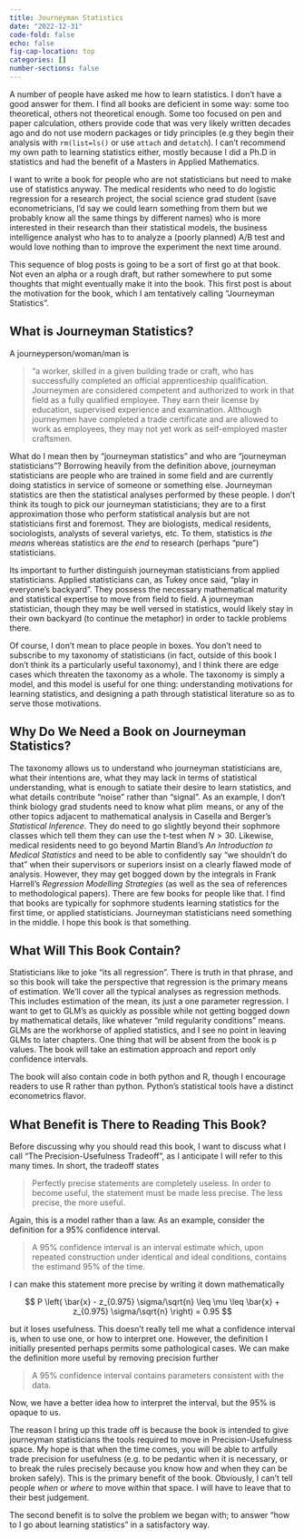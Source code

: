 ```yaml
---
title: Journeyman Statistics
date: "2022-12-31"
code-fold: false
echo: false
fig-cap-location: top
categories: []
number-sections: false
---
```


A number of people have asked me how to learn statistics.  I don't have a good answer for them.  I find all books are deficient in some way: some too theoretical, others not theoretical enough.  Some too focused on pen and paper calculation, others provide code that was very likely written decades ago and do not use modern packages or tidy principles (e.g they begin their analysis with `rm(list=ls()` or use `attach` and `detatch`).  I can't recommend my own path to learning statistics either, mostly because I did a Ph.D in statistics and had the benefit of a Masters in Applied Mathematics.

I want to write a book for people who are not statisticians but need to make use of statistics anyway.  The medical residents who need to do logistic regression for a research project, the social science grad student (save econometricians, I'd say we could learn something from them but we probably know all the same things by different names) who is more interested in their research than their statistical models, the business intelligence analyst who has to to analyze a (poorly planned) A/B test and would love nothing than to improve the experiment the next time around.

This sequence of blog posts is going to be a sort of first go at that book.  Not even an alpha or a rough draft, but rather somewhere to put some thoughts that might eventually make it into the book.  This first post is about the motivation for the book, which I am tentatively calling "Journeyman Statistics".

## What is Journeyman Statistics?


A journeyperson/woman/man is 

  >"a worker, skilled in a given building trade or craft, who has successfully completed an official apprenticeship qualification. Journeymen are considered competent      and authorized to work in that field as a fully qualified employee. They earn their license by education, supervised experience and examination. Although journeymen    have completed a trade certificate and are allowed to work as employees, they may not yet work as self-employed master craftsmen.
  
What do I mean then by "journeyman statistics" and who are "journeyman statisticians"?  Borrowing heavily from the definition above, journeyman statisticians are people who are trained in some field and are currently doing statistics in service of someone or something else.  Journeyman statistics are then the statistical analyses performed by these people.  I don't think its tough to pick our journeyman statisticians; they are to a first approximation those who perform statistical analysis but are not statisticians first and foremost.  They are biologists, medical residents, sociologists, analysts of several varietys, etc.  To them, statistics is *the means* whereas statistics are *the end* to research (perhaps "pure") statisticians. 


Its important to further distinguish journeyman statisticians from applied statisticians.  Applied statisticians can, as Tukey once said, "play in everyone's backyard".  They possess the necessary mathematical maturity and statistical expertise to move from field to field.  A journeyman statistician, though they may be well versed in statistics, would likely stay in their own backyard (to continue the metaphor) in order to tackle problems there.

Of course, I don't mean to place people in boxes.  You don't need to subscribe to my taxonomy of statisticians (in fact, outside of this book I don't think its a particularly useful taxonomy), and I think there are edge cases which threaten the taxonomy as a whole.  The taxonomy is simply a model, and this model is useful for one thing: understanding motivations for learning statistics, and designing a path through statistical literature so as to serve those motivations.

## Why Do We Need a Book on Journeyman Statistics?

The taxonomy allows us to understand who journeyman statisticians are, what their intentions are, what they may lack in terms of statistical understanding, what is enough to satiate their desire to learn statistics, and what details contribute "noise" rather than "signal".  As an example, I don't think biology grad students need to know what $\operatorname{plim}$ means, or any of the other topics adjacent to mathematical analysis in Casella and Berger's *Statistical Inference*.  They do need to go slightly beyond their sophmore classes which tell them they can use the t-test when $N>30$.  Likewise, medical residents need to go beyond Martin Bland's *An Introduction to Medical Statistics* and need to be able to confidently say "we shouldn't do that" when their supervisors or superiors insist on a clearly flawed mode of analysis.  However, they may get bogged down by the integrals in Frank Harrell's *Regression Modelling Strategies* (as well as the sea of references to methodological papers).  There are few books for people like that.  I find that books are typically for sophmore students learning statistics for the first time, or applied statisticians. Journeyman statisticians need something in the middle.  I hope this book is that something.

## What Will This Book Contain?

Statisticians like to joke "its all regression".  There is truth in that phrase, and so this book will take the perspective that regression is the primary means of estimation.  We'll cover all the typical analyses as regression methods.  This includes estimation of the mean, its just a one parameter regression.  I want to get to GLM's as quickly as possible while not getting bogged down by mathematical details, like whatever "mild regularity conditions" means.  GLMs are the workhorse of applied statistics, and I see no point in leaving GLMs to later chapters. One thing that will be absent from the book is p values. The book will take an estimation approach and report only confidence intervals.  

The book will also contain code in both python and R, though I encourage readers to use R rather than python.  Python's statistical tools have a distinct econometrics flavor.  
  

## What Benefit is There to Reading This Book?

Before discussing why you should read this book, I want to discuss what I call "The Precision-Usefulness Tradeoff", as I anticipate I will refer to this many times.  In short, the tradeoff states

> Perfectly precise statements are completely useless.  In order to become useful, the statement must be made less precise.  The less precise, the more useful.

Again, this is a model rather than a law.  As an example, consider the definition for a 95% confidence interval.

> A 95% confidence interval is an interval estimate which, upon repeated construction under identical and ideal conditions, contains the estimand 95% of the time.

I can make this statement more precise by writing it down mathematically

$$ P \left( \bar{x} - z_{0.975} \sigma/\sqrt{n} \leq \mu \leq \bar{x} + z_{0.975} \sigma/\sqrt{n} \right) = 0.95 $$

but it loses usefulness.  This doesn't really tell me what a confidence interval is, when to use one, or how to interpret one.  However, the definition I initially presented perhaps permits some pathological cases.  We can make the definition more useful by removing precision further

> A 95% confidence interval contains parameters consistent with the data.

Now, we have a  better idea how to interpret the interval, but the 95% is opaque to us.

The reason I bring up this trade off is because the book is intended to give journeyman statisticians the tools required to move in Precision-Usefulness space. My hope is that when the time comes, you will be able to artfully trade precision for usefulness (e.g. to be pedantic when it is necessary, or to break the rules precisely because you know how and when they can be broken safely).  This is the primary benefit of the book. Obviously, I can't tell people *when* or *where* to move within that space.  I will have to leave that to their best judgement.

The second benefit is to solve the problem we began with; to answer "how to I go about learning statistics" in a satisfactory way.